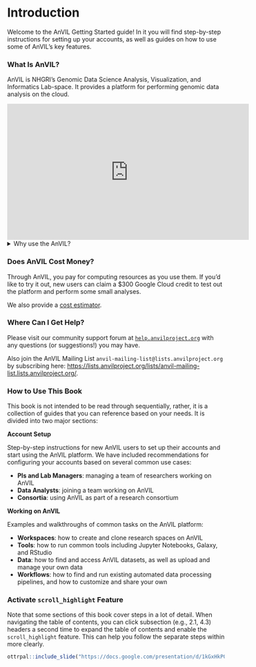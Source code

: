 # Introduction 

Welcome to the AnVIL Getting Started guide!  In it you will find step-by-step instructions for setting up your accounts, as well as guides on how to use some of AnVIL’s key features.

### What Is AnVIL?

AnVIL is NHGRI's Genomic Data Science Analysis, Visualization, and Informatics Lab-space.  It provides a platform for performing genomic data analysis on the cloud.

<iframe width="560" height="315" src="https://www.youtube.com/embed/XC5qzj-yZb8" title="YouTube video player" frameborder="0" allow="accelerometer; autoplay; clipboard-write; encrypted-media; gyroscope; picture-in-picture" allowfullscreen></iframe>

<details><summary>Why use the AnVIL?</summary>

```r
cow::borrow_chapter("docs/why-anvil-overview.md",
                    repo_name = "jhudsl/AnVIL_Template",
                    remove_h1 = TRUE)

```

</details>

### Does AnVIL Cost Money?

Through AnVIL, you pay for computing resources as you use them.  If you'd like to try it out, new users can claim a $300 Google Cloud credit to test out the platform and perform some small analyses.

We also provide a [cost estimator](budget-templates.html#types-of-costs).

### Where Can I Get Help?

Please visit our community support forum at [`help.anvilproject.org`](https://help.anvilproject.org) with any questions (or suggestions!) you may have.

Also join the AnVIL Mailing List `anvil-mailing-list@lists.anvilproject.org` by subscribing here: [https://lists.anvilproject.org/lists/anvil-mailing-list.lists.anvilproject.org/]([https://lists.anvilproject.org/lists/anvil-mailing-list.lists.anvilproject.org/).

### How to Use This Book

This book is not intended to be read through sequentially, rather, it is a collection of guides that you can reference based on your needs.  It is divided into two major sections:

**Account Setup**

Step-by-step instructions for new AnVIL users to set up their accounts and start using the AnVIL platform.  We have included recommendations for configuring your accounts based on several common use cases:

- **PIs and Lab Managers**: managing a team of researchers working on AnVIL
- **Data Analysts**: joining a team working on AnVIL
- **Consortia**: using AnVIL as part of a research consortium

**Working on AnVIL**

Examples and walkthroughs of common tasks on the AnVIL platform:

- **Workspaces**: how to create and clone research spaces on AnVIL
- **Tools**: how to run common tools including Jupyter Notebooks, Galaxy, and RStudio
- **Data**: how to find and access AnVIL datasets, as well as upload and manage your own data
- **Workflows**: how to find and run existing automated data processing pipelines, and how to customize and share your own

### Activate `scroll_highlight` Feature {#scroll-highlight}

Note that some sections of this book cover steps in a lot of detail. When navigating the table of contents, you can click subsection (e.g., 2.1, 4.3) headers a second time to expand the table of contents and enable the `scroll_highlight` feature. This can help you follow the separate steps within more clearly.

```r
ottrpal::include_slide("https://docs.google.com/presentation/d/1kGxHkP0JVPNF1kla5XEqaIt1yz9s4ZbgzJ2zfL7GmTE/edit#slide=id.gde0d2ef5f6_0_1")
```
